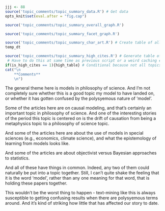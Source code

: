 ```r
jjj <- 88
source('topic_comments/topic_summary_data.R') # Get data
opts_knit$set(eval.after = "fig.cap")
```

```r
source('topic_comments/topic_summary_overall_graph.R')
```

```r
source('topic_comments/topic_summary_facet_graph.R')
```

```r
source('topic_comments/topic_summary_char_art.R') # Create table of all articles in topic
temp_dt
```

```r
source('topic_comments/topic_summary_high_cites.R') # Generate table of highly cited articles. 
 # Have to do this at same time as previous script or a weird caching error occurs.
if(is_high_cites == 1){high_table} # Conditional because not all topics have high cites
cat("\n
	**Comments**
	\n")
```

The general theme here is models in philosophy of science. And I'm not completely sure whether this is a good topic my model to have landed on, or whether it has gotten confused by the polysyemous nature of 'model'.

Some of the articles here are on causal modeling, and that's certainly an important topic in philosophy of science. And one of the interesting stories of the period this topic is centered on is the drift of causation from being a metaphysics topic to a philosophy of science topic.

And some of the articles here are about the use of models in special sciences (e.g., economics, climate science), and what the epistemology of learning from models looks like.

And some of the articles are about objectivist versus Bayesian approaches to statistics.

And all of these have things in common. Indeed, any two of them could naturally be put into a topic together. Still, I can't quite shake the feeling that it is the word 'model', rather than any one meaning for that word, that is holding these papers together.

This wouldn't be the worst thing to happen - text-mining like this is always susceptible to getting confusing results when there are polysyemous terms around. And it's kind of striking how little that has affected our story to date.